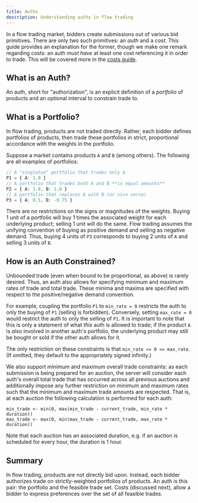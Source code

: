 ```yaml
---
title: Auths
description: Understanding auths in flow trading
---
```


In a flow trading market, bidders create submissions out of various bid
primitives. There are only two such primitives: an *auth* and a *cost*.
This guide provides an explanation for the former, though we make one remark
regarding costs: an auth *must have* at least one cost referencing it in order
to trade. This will be covered more in the [costs guide](/bidding/costs).

## What is an Auth?

An auth, short for "authorization", is an explicit definition of a *portfolio* of products
and an optional interval to constrain trade to.

## What is a Portfolio?

In flow trading, products are not traded
directly. Rather, each bidder defines portfolios of products, then trade these portfolios in
strict, proportional accordance with the weights in the portfolio.

Suppose a market contains products `A` and `B` (among others). The following are all examples of portfolios:
```typescript
// A "singleton" portfolio that trades only A
P1 = { A: 1.0 }
// A portfolio that trades both A and B **in equal amounts**
P2 = { A: 1.0, B: 1.0 }
// A portfolio that replaces A with B (or vice versa)
P3 = { A: 0.5, B: -0.75 }
```

There are no restrictions on the signs or magnitudes of the weights. Buying 1
unit of a portfolio will buy 1 times the associated weight for each underlying
product; selling 1 unit will do the same. Flow trading assumes the unifying
convention of buying as positive demand and selling as negative demand. Thus,
buying 4 units of `P3` corresponds to buying 2 units of `A` and selling 3 units
of `B`.

## How is an Auth Constrained?

Unbounded trade (even when bound to be proportional, as above) is rarely desired.
Thus, an auth also allows for specifying minimum and maximum rates of trade
and total trade. These minima and maxima are specified with respect to the
positive/negative demand convention.

For example, coupling the portfolio `P1`
to `min_rate = 0` restricts the auth to only the buying of `P1` (selling is
forbidden). Conversely, setting `max_rate = 0` would restrict the auth to only
the selling of `P1`. It is important to note that this is only a statement of
what *this* auth is allowed to trade; if the product `A` is *also* involved in another
auth's portfolio, the underlying product may still be bought or sold if the
other auth allows for it.

The only restriction on these constraints is that `min_rate <= 0 <= max_rate`. (If omitted, they default to the appropriately signed infinity.)

We also support minimum and maximum overall trade constraints: as each submission is being prepared for an auction, the server will consider each auth's overall total trade that has occurred across all previous auctions and additionally impose any further restriction on minimum and maximum rates such that the minimum and maximum trade amounts are respected. That is, at each auction the following calculation is performed for each auth:
```text
min_trade <- min(0, max(min_trade - current_trade, min_rate * duration))
max_trade <- max(0, min(max_trade - current_trade, max_rate * duration))
```

Note that each auction has an associated duration, e.g. if an auction is scheduled for every hour, the duration is 1 hour.

## Summary

In flow trading, products are not directly bid upon. Instead, each bidder authorizes trade on strictly-weighted portfolios of products.
An auth is this pair: the portfolio and the feasible trade set. Costs (discussed next), allow a bidder to express preferences over the set of all feasible trades.
